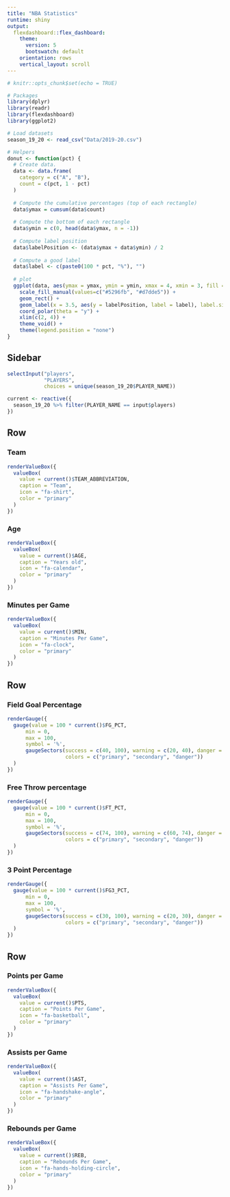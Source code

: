 ```yaml
---
title: "NBA Statistics"
runtime: shiny
output:
  flexdashboard::flex_dashboard:
    theme: 
      version: 5
      bootswatch: default
    orientation: rows
    vertical_layout: scroll
---
```


```r
# knitr::opts_chunk$set(echo = TRUE)

# Packages
library(dplyr)
library(readr)
library(flexdashboard)
library(ggplot2)

# Load datasets
season_19_20 <- read_csv("Data/2019-20.csv")

# Helpers
donut <- function(pct) {
  # Create data.
  data <- data.frame(
    category = c("A", "B"),
    count = c(pct, 1 - pct)
  )
  
  # Compute the cumulative percentages (top of each rectangle)
  data$ymax = cumsum(data$count)
  
  # Compute the bottom of each rectangle
  data$ymin = c(0, head(data$ymax, n = -1))
  
  # Compute label position
  data$labelPosition <- (data$ymax + data$ymin) / 2
  
  # Compute a good label
  data$label <- c(paste0(100 * pct, "%"), "")
  
  # plot
  ggplot(data, aes(ymax = ymax, ymin = ymin, xmax = 4, xmin = 3, fill = category)) +
    scale_fill_manual(values=c("#5296fb", "#d7dde5")) +
    geom_rect() +
    geom_label(x = 3.5, aes(y = labelPosition, label = label), label.size = NA, size = 4) +
    coord_polar(theta = "y") +
    xlim(c(2, 4)) +
    theme_void() +
    theme(legend.position = "none")
}
```

Sidebar {.sidebar}
-----------------------------------------------------------------------
```r
selectInput("players",
            "PLAYERS",
            choices = unique(season_19_20$PLAYER_NAME))

current <- reactive({
  season_19_20 %>% filter(PLAYER_NAME == input$players)
})
```



Row
-----------------------------------------------------------------------

### Team 
```r
renderValueBox({
  valueBox(
    value = current()$TEAM_ABBREVIATION,
    caption = "Team",
    icon = "fa-shirt",
    color = "primary"
  )
})
```


### Age 
```r
renderValueBox({
  valueBox(
    value = current()$AGE,
    caption = "Years old",
    icon = "fa-calendar",
    color = "primary"
  )
})
```


### Minutes per Game 
```r
renderValueBox({
  valueBox(
    value = current()$MIN,
    caption = "Minutes Per Game",
    icon = "fa-clock",
    color = "primary"
  )
})
```


Row
-----------------------------------------------------------------------

### Field Goal Percentage
```r
renderGauge({
  gauge(value = 100 * current()$FG_PCT,
      min = 0,
      max = 100,
      symbol = '%', 
      gaugeSectors(success = c(40, 100), warning = c(20, 40), danger = c(0, 20),
                   colors = c("primary", "secondary", "danger"))
  )
})
```


### Free Throw percentage
```r
renderGauge({
  gauge(value = 100 * current()$FT_PCT,
      min = 0,
      max = 100,
      symbol = '%', 
      gaugeSectors(success = c(74, 100), warning = c(60, 74), danger = c(0, 60),
                   colors = c("primary", "secondary", "danger"))
  )
})
```


### 3 Point Percentage
```r
renderGauge({
  gauge(value = 100 * current()$FG3_PCT,
      min = 0,
      max = 100,
      symbol = '%', 
      gaugeSectors(success = c(30, 100), warning = c(20, 30), danger = c(0, 20),
                   colors = c("primary", "secondary", "danger"))
  )
})
```


Row
-----------------------------------------------------------------------

### Points per Game 
```r
renderValueBox({
  valueBox(
    value = current()$PTS,
    caption = "Points Per Game",
    icon = "fa-basketball",
    color = "primary"
  )
})
```


### Assists per Game 
```r
renderValueBox({
  valueBox(
    value = current()$AST,
    caption = "Assists Per Game",
    icon = "fa-handshake-angle",
    color = "primary"
  )
})
```


### Rebounds per Game 
```r
renderValueBox({
  valueBox(
    value = current()$REB,
    caption = "Rebounds Per Game",
    icon = "fa-hands-holding-circle",
    color = "primary"
  )
})
```



